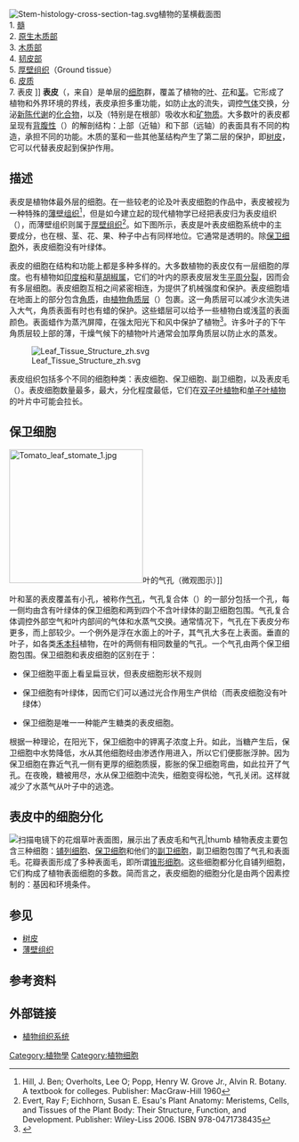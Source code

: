 {{Refimprove|time=2017-07-23T17:01:37+00:00}}
[[File:Stem-histology-cross-section-tag.svg|thumb]]植物的茎横截面图<br> 
1. [[髓_(植物)|髓]]<br>
2. [[原生木质部|原生木质部]]<br>
3. [[木质部|木质部]]<br>
4. [[韧皮部|韧皮部]]<br>
5. [[厚壁组织|厚壁组织]]（Ground tissue）<br>
6. [[皮质|皮质]]<br>
7. 表皮
]]
'''表皮'''（{{lang-en|epidermis}}，来自{{lang-gr|επίδερμίδα}}）是单层的[[细胞|细胞]]群，覆盖了植物的[[叶|叶]]、[[花|花]]和[[茎|茎]]。它形成了植物和外界环境的界线，表皮承担多重功能，如防止[[水|水]]的流失，调控[[气体|气体]]交换，分泌[[新陈代谢|新陈代谢]]的[[化合物|化合物]]，以及（特别是在根部）吸收水和[[矿物质|矿物质]]。大多数叶的表皮都呈现有[[背腹性|背腹性]]（{{lang|en|dorsoventral}}）的解剖结构：上部（近轴）和下部（远轴）的表面具有不同的构造，承担不同的功能。木质的茎和一些其他茎结构产生了第二层的保护，即[[树皮|树皮]]，它可以代替表皮起到保护作用。

== 描述 ==
表皮是植物体最外层的细胞。在一些较老的论及叶表皮细胞的作品中，表皮被视为一种特殊的[[薄壁组织|薄壁组织]]<ref name= "HOPG">Hill, J. Ben; Overholts, Lee O; Popp, Henry W. Grove Jr., Alvin R. Botany. A textbook for colleges. Publisher: MacGraw-Hill 1960</ref>，但是如今建立起的现代植物学已经把表皮归为表皮组织（{{lang|en|dermal tissue}}），而薄壁组织则属于[[厚壁组织|厚壁组织]]<ref name="RayEic">Evert, Ray F; Eichhorn, Susan E. Esau's Plant Anatomy: Meristems, Cells, and Tissues of the Plant Body: Their Structure, Function, and Development. Publisher: Wiley-Liss 2006. ISBN 978-0471738435</ref>。如下图所示，表皮是叶表皮细胞系统中的主要成分，也在根、茎、花、果、种子中占有同样地位。它通常是透明的。除[[保卫细胞|保卫细胞]]外，表皮细胞没有叶绿体。

表皮的细胞在结构和功能上都是多种多样的。大多数植物的表皮仅有一层细胞的厚度。也有植物如[[印度榕|印度榕]]和[[草胡椒属|草胡椒属]]，它们的叶内的原表皮层发生[[平周分裂|平周分裂]]，因而会有多层细胞。表皮细胞互相之间紧密相连，为提供了机械强度和保护。表皮细胞墙在地面上的部分包含[[角质|角质]]，由[[植物角质层|植物角质层]]（{{lang|en|plant cuticle}}）包裹。这一角质层可以减少水流失进入大气，角质表面有时也有蜡的保护。这些蜡层可以给予一些植物白或浅蓝的表面颜色。表面蜡作为蒸汽屏障，在强太阳光下和风中保护了植物<ref name=Raven1981>{{Citation | last1 = Raven | first1 = Peter H. | last2 = Evert | first2 = Ray F. | last3 = Curtis | first3 = Helena | year = 1981 | title = Biology of plants | pages = 427–28 | isbn = 0-87901-132-7 | publisher = Worth Publishers | location = New York, N.Y. | oclc = 222047616
}}</ref>。许多叶子的下午角质层较上部的薄，干燥气候下的植物叶片通常会加厚角质层以防止水的蒸发。

[[File:Leaf_Tissue_Structure_zh.svg|right]]

表皮组织包括多个不同的细胞种类：表皮细胞、保卫细胞、副卫细胞，以及表皮毛（{{lang|en|trichomes}}）。表皮细胞数量最多，最大，分化程度最低，它们在[[双子叶植物|双子叶植物]]和[[单子叶植物|单子叶植物]]的叶片中可能会拉长。

== 保卫细胞 ==
[[File:Tomato_leaf_stomate_1.jpg|240px]]叶的气孔（微观图示）]]

{{Main|气孔}}

叶和茎的表皮覆盖有小孔，被称作[[气孔|气孔]]，气孔复合体（{{lang|en|stoma complex}}）的一部分包括一个孔，每一侧均由含有叶绿体的保卫细胞和两到四个不含叶绿体的副卫细胞包围。气孔复合体调控外部空气和叶内部间的气体和水蒸气交换。通常情况下，气孔在下表皮分布更多，而上部较少。一个例外是浮在水面上的叶子，其气孔大多在上表面。垂直的叶子，如各类[[禾本科|禾本科]]植物，在叶的两侧有相同数量的气孔。一个气孔由两个保卫细胞包围。保卫细胞和表皮细胞的区别在于：

*保卫细胞平面上看呈扁豆状，但表皮细胞形状不规则

*保卫细胞有叶绿体，因而它们可以通过光合作用生产供给（而表皮细胞没有叶绿体）

*保卫细胞是唯一一种能产生糖类的表皮细胞。

根据一种理论，在阳光下，保卫细胞中的钾离子浓度上升。如此，当糖产生后，保卫细胞中水势降低，水从其他细胞经由渗透作用进入，所以它们便膨胀浮肿。因为保卫细胞在靠近气孔一侧有更厚的细胞质膜，膨胀的保卫细胞弯曲，如此拉开了气孔。在夜晚，糖被用尽，水从保卫细胞中流失，细胞变得松弛，气孔关闭。这样就减少了水蒸气从叶子中的逃逸。

== 表皮中的细胞分化 ==
[[File:Leaf_epidermis_w_scale.jpg|[[扫描电镜]]下的[[花烟草|花烟草]]叶表面图，展示出了[[表皮毛|表皮毛]]和气孔|thumb]]
植物表皮主要包含三种细胞：[[铺列细胞|铺列细胞]]、[[保卫细胞|保卫细胞]]和他们的[[副卫细胞|副卫细胞]]，副卫细胞包围了气孔和表面毛。花瓣表面形成了多种表面毛，即所谓[[锥形细胞|锥形细胞]]。这些细胞都分化自铺列细胞，它们构成了植物表面细胞的多数。简而言之，表皮细胞的细胞分化是由两个因素控制的：基因和环境条件。

== 参见 ==
*[[树皮|树皮]]
*[[薄壁组织|薄壁组织]]

== 参考资料 ==
{{reflist}}

== 外部链接 ==
* [http://biology.about.com/library/weekly/aa030101a.htm  植物组织系统] {{Wayback|url=http://biology.about.com/library/weekly/aa030101a.htm |date=20071205224809 }}{{en}}

{{植物學}}
{{生物組織}}

{{Authority control}}
[[Category:植物學|Category:植物學]]
[[Category:植物细胞|Category:植物细胞]]